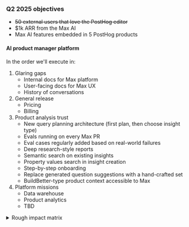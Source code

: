 ### Q2 2025 objectives

- ~~50 external users that love the PostHog editor~~
- $1k ARR from the Max AI
- Max AI features embedded in 5 PostHog products

#### AI product manager platform

In the order we'll execute in:

1. Glaring gaps
    - Internal docs for Max platform
    - User-facing docs for Max UX
    - History of conversations
2. General release
    - Pricing
    - Billing
3. Product analysis trust
    - New query planning architecture (first plan, then choose insight type)
    - Evals running on every Max PR
    - Eval cases regularly added based on real-world failures
    - Deep research-style reports
    - Semantic search on existing insights
    - Property values search in insight creation
    - Step-by-step onboarding
    - Replace generated question suggestions with a hand-crafted set
    - BuildBetter-type product context accessible to Max
4. Platform missions
    - Data warehouse
    - Product analytics
    - TBD

<details>
<summary>Rough impact matrix</summary>
<img src="https://res.cloudinary.com/dmukukwp6/image/upload/max_q2_product_manager_3e0d1640e3.png" alt="Platform + AI PM Q2 tasks" />
</details>
